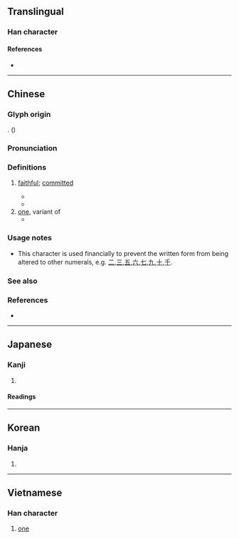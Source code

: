 {{also|一|壱|弌}}
{{character info/new}}
==Translingual==

===Han character===
{{Han char|rn=33|rad=士|as=09|sn=12|four=40108|canj=GBMT|ids=⿳士冖豆}}

====References====
* {{Han ref|kx=0243.100|dkj=05661|dj=0483.190|hdz=10467.100|uh=58F9|ud=22777|bh=B3FC|bd=46076}}

----

==Chinese==
{{zh-forms}}

===Glyph origin===
{{Han etym}}
{{Han compound|壺|吉|ls=psc|c1=s|c2=p}}. (''{{w|Shuowen}}'')

===Pronunciation===
{{zh-pron
|m=yī
|c=jat1,jik1
|mn=chi̍t/it
|mn_note=chi̍t - colloquial; it - literary
|mc=y
|oc=y
|ma=
|cat=num
}}

===Definitions===
{{zh-hanzi}}

# {{lb|zh|Classical}} [[faithful]]; [[committed]]
#* {{zh-x|以 懲 不 壹。|To punish those not '''loyal'''.|CL|ref=''{{w|Commentary of Zuo}}''}}
#* {{zh-x|居 身 儉 而 用 心 壹。|[He] lives [his] body in frugality and uses [his] heart '''committedly'''.|CL|ref=''{{w|Commentary of Zuo}}''}}
# [[one]], variant of {{l|zh|一}}
#* {{zh-x|壹 發 五 豝{bā}。|'''One''' shot, five sows.|CL|ref=''{{w|Classic of Poetry}}''}}

===Usage notes===
* This character is used financially to prevent the written form {{l|zh|一}} from being altered to other numerals, e.g. [[二]],[[三]],[[五]],[[六]],[[七]],[[九]],[[十]],[[千]].

===See also===
{{Chinese-numbers}}

===References===
* {{thcwd|2}}

{{cln|zh|numeral symbols|numerals}}

----

==Japanese==
{{ja-kanji forms|壱|壹}}

===Kanji===
{{ja-kanji|grade=|rs=士09|shin=壱}}

# {{kyujitai spelling of|壹}} {{gloss|number [[one]]}}

====Readings====
{{ja-readings
|goon=[[いち]] (ichi)
|kanon=[[いつ]] (itsu)
|kun=[[ひとつ]] (hitotsu)
|nanori=[[い]] (i)
}}

----

==Korean==

===Hanja===
{{ko-hanja|hangeul=일|rv=il|mr=il}}

# {{defn|lang=ko|sort=士09}}

----

==Vietnamese==

===Han character===
{{vi-hantu|[[nhất]], [[nhứt]]|rs=士09}}

# [[one]]